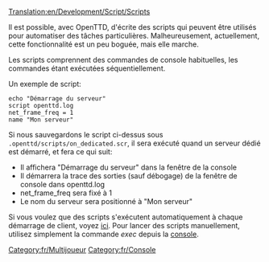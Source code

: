 [[Translation:en/Development/Script/Scripts]]


Il est possible, avec OpenTTD, d'écrite des scripts qui peuvent être utilisés pour automatiser des tâches particulières.
Malheureusement, actuellement, cette fonctionnalité est un peu boguée, mais elle marche.

Les scripts comprennent des commandes de console habituelles, les commandes étant exécutées séquentiellement.

Un exemple de script:

 echo "Démarrage du serveur"
 script openttd.log
 net_frame_freq = 1
 name "Mon serveur"

Si nous sauvegardons le script ci-dessus sous <tt>.openttd/scripts/on_dedicated.scr</tt>, il sera exécuté quand un serveur dédié est démarré, et fera ce qui suit:

* Il affichera "Démarrage du serveur" dans la fenêtre de la console
* Il démarrera la trace des sorties (sauf débogage) de la fenêtre de console dans openttd.log
* net_frame_freq sera fixé à  1
* Le nom du serveur sera positionné à "Mon serveur"


Si vous voulez que des scripts s'exécutent automatiquement à chaque démarrage de client, voyez [[fr/Manual/Exécuter des scripts de démarrage|ici]]. Pour lancer des scripts manuellement, utilisez simplement la commande ''exec'' depuis la [[fr/Manual/Console|console]].

[[Category:fr/Multijoueur]]
[[Category:fr/Console]]